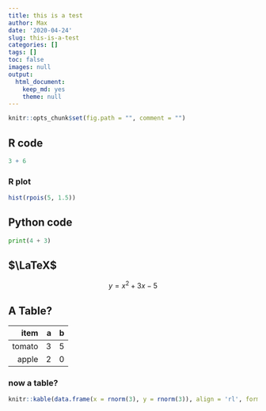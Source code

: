 ```yaml
---
title: this is a test
author: Max
date: '2020-04-24'
slug: this-is-a-test
categories: []
tags: []
toc: false
images: null
output: 
  html_document: 
    keep_md: yes
    theme: null
---
```


```r
knitr::opts_chunk$set(fig.path = "", comment = "")
```

## R code

```r
3 + 6
```
### R plot

```r
hist(rpois(5, 1.5))
```
## Python code

```python
print(4 + 3)
```

## $\LaTeX$

$$y = x^2 + 3x - 5$$

## A Table?

|item   | a | b |
|------:|--:|--:|
|tomato | 3 | 5 |
|apple  | 2 | 0 |


### now a table?

```r
knitr::kable(data.frame(x = rnorm(3), y = rnorm(3)), align = 'rl', format = "html")
```

